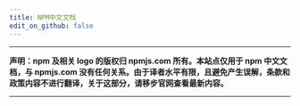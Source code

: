 ```yaml
---
title: NPM中文文档
edit_on_github: false
---
```


<Index depth='2' />


---

**声明：npm 及相关 logo 的版权归 npmjs.com 所有。本站点仅用于 npm 中文文档，与 npmjs.com 没有任何关系。由于译者水平有限，且避免产生误解，条款和政策内容不进行翻译，关于这部分，请移步官网查看最新内容。**

---

